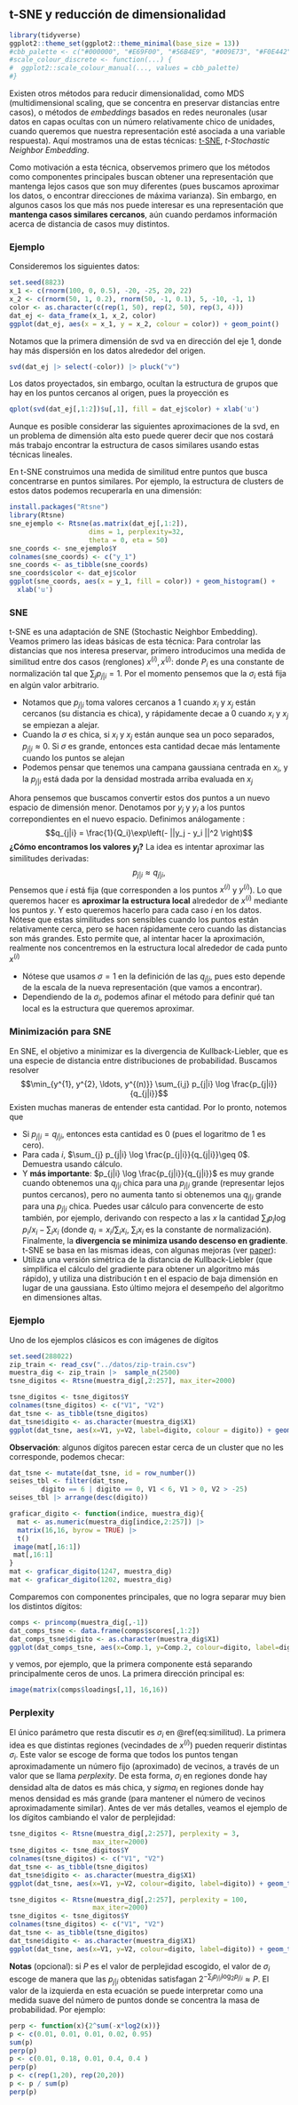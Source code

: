 ## t-SNE y reducción de dimensionalidad

```r
library(tidyverse)
ggplot2::theme_set(ggplot2::theme_minimal(base_size = 13))
#cbb_palette <- c("#000000", "#E69F00", "#56B4E9", "#009E73", "#F0E442", "#0072B2", "#D55E00", "#CC79A7")
#scale_colour_discrete <- function(...) {
#  ggplot2::scale_colour_manual(..., values = cbb_palette)
#}
```


Existen otros métodos para reducir dimensionalidad, como MDS (multidimensional
scaling, que se concentra en preservar distancias entre casos), o
métodos de *embeddings* basados en redes neuronales (usar datos en capas
ocultas con un número relativamente chico de unidades, cuando queremos
que nuestra representación esté asociada a una variable respuesta). 
Aquí mostramos una de estas técnicas:  [t-SNE](http://jmlr.org/papers/volume9/vandermaaten08a/vandermaaten08a.pdf),
*t-Stochastic Neighbor Embedding*.

Como motivación a esta técnica, observemos primero que
los métodos como componentes principales buscan obtener una representación que mantenga lejos casos que son muy diferentes (pues buscamos aproximar los datos, o encontrar direcciones de máxima varianza). Sin embargo, en algunos
casos los que más nos puede interesar es una representación que **mantenga
casos similares cercanos**, aún cuando perdamos información acerca de distancia de casos muy distintos.

### Ejemplo {-}
Consideremos los siguientes datos:
```r
set.seed(8823)
x_1 <- c(rnorm(100, 0, 0.5), -20, -25, 20, 22)
x_2 <- c(rnorm(50, 1, 0.2), rnorm(50, -1, 0.1), 5, -10, -1, 1)
color <- as.character(c(rep(1, 50), rep(2, 50), rep(3, 4)))
dat_ej <- data_frame(x_1, x_2, color)
ggplot(dat_ej, aes(x = x_1, y = x_2, colour = color)) + geom_point()
```
Notamos que la primera dimensión de svd va en dirección del eje 1, 
donde hay más dispersión en los datos alrededor del origen.

```r
svd(dat_ej |> select(-color)) |> pluck("v")
```
Los datos proyectados, sin embargo, ocultan la estructura de grupos que hay
en los puntos cercanos al origen, pues la proyección es
```r
qplot(svd(dat_ej[,1:2])$u[,1], fill = dat_ej$color) + xlab('u')
```

Aunque es posible considerar las siguientes aproximaciones de la svd, en un problema
de dimensión alta esto puede querer decir que nos costará más trabajo encontrar la estructura de casos similares usando estas técnicas lineales.

En t-SNE construimos una medida de similitud entre puntos que busca concentrarse en puntos similares. Por ejemplo, la estructura de clusters
de estos datos podemos recuperarla en una dimensión:

```r
install.packages("Rtsne")
library(Rtsne)
sne_ejemplo <- Rtsne(as.matrix(dat_ej[,1:2]), 
                    dims = 1, perplexity=32, 
                    theta = 0, eta = 50)
sne_coords <- sne_ejemplo$Y
colnames(sne_coords) <- c("y_1")
sne_coords <- as_tibble(sne_coords)
sne_coords$color <- dat_ej$color
ggplot(sne_coords, aes(x = y_1, fill = color)) + geom_histogram() +
  xlab('u')
```

### SNE

t-SNE es una adaptación de SNE (Stochastic Neighbor Embedding). Veamos
primero las ideas básicas de esta técnica:
Para controlar las distancias que nos interesa preservar, primero
introducimos una medida de similitud entre dos casos (renglones)
$x^{(i)}, x^{(j)}$:
\begin{equation}
p_{j|i} = \frac{1}{P_i}\exp\left(- ||x_j - x_i ||^2 / 2\sigma_i^2 \right)
(\#eq:similitud)
\end{equation}
donde $P_i$ es una constante de normalización tal que $\sum_j {p_{j|i}} = 1$.
Por el momento pensemos que la $\sigma_i$ está fija en algún valor arbitrario.


- Notamos que $p_{j|i}$ toma valores cercanos a 1 cuando 
$x_i$ y $x_j$ están cercanos (su distancia es chica), y rápidamente
decae a 0 cuando $x_i$ y $x_j$ se empiezan a alejar.
- Cuando la $\sigma$ es chica, si $x_i$ y $x_j$ están aunque sea un poco
separados, $p_{j|i}\approx 0$. Si $\sigma$ es grande, entonces esta
cantidad decae más lentamente cuando los puntos se alejan
- Podemos pensar que tenemos una campana gaussiana centrada en $x_i$, y
la $p_{j|i}$ está dada por la densidad mostrada arriba evaluada en $x_j$

Ahora pensemos que buscamos convertir estos dos puntos a un nuevo
espacio de dimensión menor. Denotamos por $y_j$ y $y_i$ a los puntos
correpondientes en el nuevo espacio. Definimos análogamente :
$$q_{j|i} = \frac{1}{Q_i}\exp\left(- ||y_j - y_i ||^2  \right)$$
**¿Cómo encontramos los valores $y_j$?** La idea es intentar aproximar las similitudes derivadas:
$$ p_{j|i} \approx q_{j|i},$$
Pensemos que $i$ está fija (que corresponden a los puntos $x^{(i)}$ y
$y^{(i)}$). Lo que queremos hacer es **aproximar la estructura local** alrededor de $x^{(i)}$ mediante los puntos $y$. Y esto queremos hacerlo
para cada caso $i$ en los datos.
 Nótese que estas similitudes son sensibles cuando los
puntos están relativamente cerca, pero se hacen rápidamente cero cuando
las distancias son más grandes. Esto permite que, al intentar hacer la 
aproximación, realmente nos concentremos en la estructura local alrededor de cada punto $x^{(i)}$


- Nótese que usamos $\sigma=1$ en la definición de las $q_{j|i}$, pues esto depende de la escala de la nueva representación (que vamos a encontrar).
- Dependiendo de la $\sigma_i$, podemos afinar el método para definir qué
tan local es la estructura que queremos aproximar.

### Minimización para SNE
En SNE, el objetivo a minimizar es la divergencia de
Kullback-Liebler, que es una especie de 
distancia entre distribuciones de probabilidad. Buscamos
resolver
$$\min_{y^{1}, y^{2}, \ldots, y^{(n)}} \sum_{i,j} p_{j|i} \log \frac{p_{j|i}}{q_{j|i}}$$
Existen muchas maneras de entender esta cantidad. Por lo pronto,
notemos que 

- Si $p_{j|i} = q_{j|i}$, entonces esta cantidad es 0 
(pues el logaritmo de 1 es cero). 
- Para cada $i$,  $\sum_{j} p_{j|i} \log \frac{p_{j|i}}{q_{j|i}}\geq 0$. Demuestra usando cálculo.
- Y **más importante**:  $p_{j|i} \log \frac{p_{j|i}}{q_{j|i}}$ es muy grande
cuando obtenemos una $q_{j|i}$ chica para una $p_{j|i}$ grande (representar lejos puntos cercanos), pero no aumenta
tanto si obtenemos una $q_{j|i}$ grande para una $p_{j|i}$ chica. Puedes
usar cálculo para convencerte de esto también, por ejemplo, derivando
con respecto a las $x$ la cantidad $\sum_i p_i \log p_i/x_i -\sum_i x_i$
 (donde $q_i = x_i/\sum_i x_i$, $\sum_i x_i$ es la constante de normalización). 
Finalmente, la **divergencia se minimiza usando descenso en gradiente**.
t-SNE se basa en las mismas ideas, con algunas mejoras (ver [paper](http://jmlr.org/papers/volume9/vandermaaten08a/vandermaaten08a.pdf)): 
- Utiliza una
versión simétrica de la distancia de Kullback-Liebler (que simplifica
el cálculo del gradiente para obtener un algoritmo más rápido), y utiliza
una distribución t en el espacio de baja dimensión en lugar de una gaussiana. Esto último mejora el desempeño del algoritmo en dimensiones altas.



### Ejemplo {-}

Uno de los ejemplos clásicos es con imágenes de dígitos
```r
set.seed(288022)
zip_train <- read_csv("../datos/zip-train.csv")
muestra_dig <- zip_train |>  sample_n(2500)
tsne_digitos <- Rtsne(muestra_dig[,2:257], max_iter=2000)
```

```r
tsne_digitos <- tsne_digitos$Y
colnames(tsne_digitos) <- c("V1", "V2")
dat_tsne <- as_tibble(tsne_digitos)
dat_tsne$digito <- as.character(muestra_dig$X1)
ggplot(dat_tsne, aes(x=V1, y=V2, label=digito, colour = digito)) + geom_text()
```

**Observación**: algunos dígitos parecen estar cerca de un cluster que
no les corresponde, podemos checar:

```r
dat_tsne <- mutate(dat_tsne, id = row_number())
seises_tbl <- filter(dat_tsne, 
        digito == 6 | digito == 0, V1 < 6, V1 > 0, V2 > -25)
seises_tbl |> arrange(desc(digito))
```
```r
graficar_digito <- function(indice, muestra_dig){
  mat <- as.numeric(muestra_dig[indice,2:257]) |> 
  matrix(16,16, byrow = TRUE) |> 
  t()
 image(mat[,16:1])
 mat[,16:1]
}
mat <- graficar_digito(1247, muestra_dig)
mat <- graficar_digito(1202, muestra_dig)
```




Comparemos con componentes principales, que no logra separar muy
bien los distintos dígitos:
```r
comps <- princomp(muestra_dig[,-1])
dat_comps_tsne <- data.frame(comps$scores[,1:2])
dat_comps_tsne$digito <- as.character(muestra_dig$X1)
ggplot(dat_comps_tsne, aes(x=Comp.1, y=Comp.2, colour=digito, label=digito)) + geom_text()
```
y vemos, por ejemplo, que la primera componente está separando
principalmente ceros de unos. La primera dirección principal es:
```r
image(matrix(comps$loadings[,1], 16,16))
```
### Perplexity

El único parámetro que resta discutir es $\sigma_i$ en 
\@ref(eq:similitud). La primera idea es que distintas regiones
(vecindades de $x^{(i)}$) pueden requerir distintas $\sigma_i$. Este
valor se escoge de forma que todos los puntos tengan aproximadamente un
número fijo (aproximado) de vecinos, a través de un valor que se llama 
*perplexity*. De esta forma, $\sigma_i$ en regiones donde hay densidad
alta de datos es más chica, y $sigma_i$ en regiones donde hay menos densidad
es más grande (para mantener el número de vecinos aproximadamente similar).
Antes de ver más detalles, veamos el ejemplo de los dígitos cambiando
el valor de perplejidad:
```r
tsne_digitos <- Rtsne(muestra_dig[,2:257], perplexity = 3,
                     max_iter=2000)
tsne_digitos <- tsne_digitos$Y
colnames(tsne_digitos) <- c("V1", "V2")
dat_tsne <- as_tibble(tsne_digitos)
dat_tsne$digito <- as.character(muestra_dig$X1)
ggplot(dat_tsne, aes(x=V1, y=V2, colour=digito, label=digito)) + geom_text()
```
```r
tsne_digitos <- Rtsne(muestra_dig[,2:257], perplexity = 100,
                     max_iter=2000)
tsne_digitos <- tsne_digitos$Y
colnames(tsne_digitos) <- c("V1", "V2")
dat_tsne <- as_tibble(tsne_digitos)
dat_tsne$digito <- as.character(muestra_dig$X1)
ggplot(dat_tsne, aes(x=V1, y=V2, colour=digito, label=digito)) + geom_text()
```
**Notas** (opcional):
si $P$ es el valor de perplejidad escogido,  el valor de $\sigma_i$ 
escoge de manera que las $p_{j|i}$ obtenidas satisfagan
$2^{-\sum_{j} p_{j|i}\log_2 p_{j|i}}\approx P$. El valor de la izquierda en
esta ecuación se puede interpretar como una medida suave del número
de puntos donde se concentra la masa de probabilidad. Por ejemplo:
```r
perp <- function(x){2^sum(-x*log2(x))}
p <- c(0.01, 0.01, 0.01, 0.02, 0.95)
sum(p)
perp(p)
p <- c(0.01, 0.18, 0.01, 0.4, 0.4 )
perp(p)
p <- c(rep(1,20), rep(20,20))
p <- p / sum(p)
perp(p)
```
